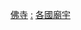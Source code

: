 {{Commonscat|Buddhist temples by country}}
{{Categories by country|nocat}}

[[Category:佛寺|]]
[[Category:各国佛教建筑物|:]]
[[Category:各國廟宇|]]